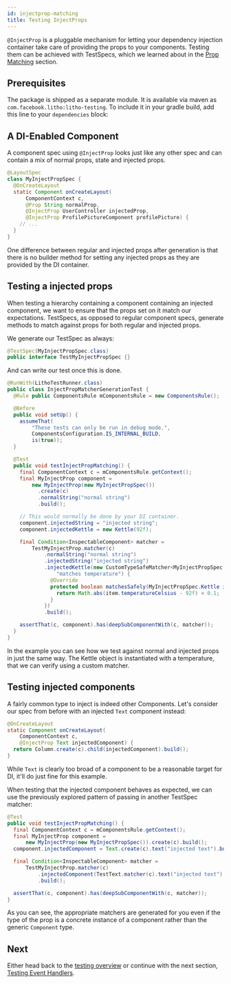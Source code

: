```yaml
---
id: injectprop-matching
title: Testing InjectProps
---
```


`@InjectProp` is a pluggable mechanism for letting your dependency injection
container take care of providing the props to your components. Testing them can
be achieved with TestSpecs, which we learned about in the [Prop
Matching](prop-matching) section.

## Prerequisites

The package is shipped as a separate module. It is available via maven as
`com.facebook.litho:litho-testing`. To include it in your gradle build, add this
line to your `dependencies` block:


<VersionedCodeBlock language="groovy" code={testingDependenciesCode} />

## A DI-Enabled Component

A component spec using `@InjectProp` looks just like any other spec and can
contain a mix of normal props, state and injected props.


```java
@LayoutSpec
class MyInjectPropSpec {
  @OnCreateLayout
  static Component onCreateLayout(
      ComponentContext c,
      @Prop String normalProp,
      @InjectProp UserController injectedProp,
      @InjectProp ProfilePictureComponent profilePicture) {
    // ...
  }
}
```

One difference between regular and injected props after generation is that there
is no builder method for setting any injected props as they are provided by the
DI container.

## Testing a injected props

When testing a hierarchy containing a component containing an injected
component, we want to ensure that the props set on it match our expectations.
TestSpecs, as opposed to regular component specs, generate methods to match
against props for both regular and injected props. 

We generate our TestSpec as always:

```java
@TestSpec(MyInjectPropSpec.class)
public interface TestMyInjectPropSpec {}
```

And can write our test once this is done.

```java
@RunWith(LithoTestRunner.class)
public class InjectPropMatcherGenerationTest {
  @Rule public ComponentsRule mComponentsRule = new ComponentsRule();

  @Before
  public void setUp() {
    assumeThat(
        "These tests can only be run in debug mode.",
        ComponentsConfiguration.IS_INTERNAL_BUILD,
        is(true));
  }

  @Test
  public void testInjectPropMatching() {
    final ComponentContext c = mComponentsRule.getContext();
    final MyInjectProp component =
        new MyInjectProp(new MyInjectPropSpec())
          .create(c)
          .normalString("normal string")
          .build();

    // This would normally be done by your DI container.
    component.injectedString = "injected string";
    component.injectedKettle = new Kettle(92f);

    final Condition<InspectableComponent> matcher =
        TestMyInjectProp.matcher(c)
            .normalString("normal string")
            .injectedString("injected string")
            .injectedKettle(new CustomTypeSafeMatcher<MyInjectPropSpec.Kettle>(
                "matches temperature") {
              @Override
              protected boolean matchesSafely(MyInjectPropSpec.Kettle item) {
                return Math.abs(item.temperatureCelsius - 92f) < 0.1;
              }
            })
            .build();

    assertThat(c, component).has(deepSubComponentWith(c, matcher));
  }
}
```

In the example you can see how we test against normal and injected props in just
the same way. The Kettle object is instantiated with a temperature, that we can
verify using a custom matcher.

## Testing injected components

A fairly common type to inject is indeed other Components. Let's consider our
spec from before with an injected `Text` component instead:

```java
@OnCreateLayout
static Component onCreateLayout(
    ComponentContext c,
    @InjectProp Text injectedComponent) {
  return Column.create(c).child(injectedComponent).build();
}
```

While `Text` is clearly too broad of a component to be a reasonable target for
DI, it'll do just fine for this example.

When testing that the injected component behaves as expected, we can use the
previously explored pattern of passing in another TestSpec matcher:

```java
@Test
public void testInjectPropMatching() {
  final ComponentContext c = mComponentsRule.getContext();
  final MyInjectProp component =
      new MyInjectProp(new MyInjectPropSpec()).create(c).build();
  component.injectedComponent = Text.create(c).text("injected text").build();

  final Condition<InspectableComponent> matcher =
      TestMyInjectProp.matcher(c)
          .injectedComponent(TestText.matcher(c).text("injected text").build())
          .build();

  assertThat(c, component).has(deepSubComponentWith(c, matcher));
}
```

As you can see, the appropriate matchers are generated for you even if the
type of the prop is a concrete instance of a component rather than the generic
`Component` type.

## Next

Either head back to the [testing overview](testing-overview) or
continue with the next section, [Testing Event Handlers](event-handler-testing).
